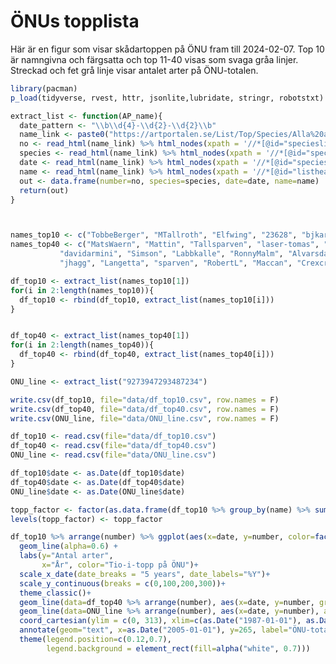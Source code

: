 # ÖNUs topplista

Här är en figur som visar skådartoppen på ÖNU fram till 2024-02-07. Top 10 är namngivna och färgsatta och top 11-40 visas som svaga gråa linjer. Streckad och fet grå linje visar antalet arter på ÖNU-totalen.

```r

library(pacman)
p_load(tidyverse, rvest, httr, jsonlite,lubridate, stringr, robotstxt)

```


```r

extract_list <- function(AP_name){
  date_pattern <- "\\b\\d{4}-\\d{2}-\\d{2}\\b"
  name_link <- paste0("https://artportalen.se/List/Top/Species/Alla%20arter/AllYears/Kommun/Borgholm/2076994/OrderByDate/Desc/",AP_name)
  no <- read_html(name_link) %>% html_nodes(xpath = '//*[@id="specieslist"]/tbody') %>% html_elements(".index") %>% html_text2() %>% as.numeric()
  species <- read_html(name_link) %>% html_nodes(xpath = '//*[@id="specieslist"]/tbody') %>% html_elements("strong") %>% html_text2()
  date <- read_html(name_link) %>% html_nodes(xpath = '//*[@id="specieslist"]/tbody') %>% html_elements(".date") %>% as.character() %>% str_extract(pattern = date_pattern) %>% as.Date()
  name <- read_html(name_link) %>% html_nodes(xpath = '//*[@id="listheaderwrapper"]/div[2]/h2/a[1]') %>% html_text2()
  out <- data.frame(number=no, species=species, date=date, name=name)
  return(out)
}



names_top10 <- c("TobbeBerger", "MTallroth", "Elfwing", "23628", "bjkar", "Sparven1974", "rist", "steda", "carlt", "0741")
names_top40 <- c("MatsWaern", "Mattin", "Tallsparven", "laser-tomas", "benz", "HolmG", "onord", "andor", "FEllin", "Haol", 
           "davidarmini", "Simson", "Labbkalle", "RonnyMalm", "Alvarsdal", "Johannes_R", "RogerJ", "Kjell-Olof", "BKylefors", "Gabrielsall",
           "jhagg", "Langetta", "sparven", "RobertL", "Maccan", "Crexcrex", "luscinia", "Miloslav", "Mattias160", "joakimgranholm")

```


```r

df_top10 <- extract_list(names_top10[1])
for(i in 2:length(names_top10)){
  df_top10 <- rbind(df_top10, extract_list(names_top10[i]))
}


df_top40 <- extract_list(names_top40[1])
for(i in 2:length(names_top40)){
  df_top40 <- rbind(df_top40, extract_list(names_top40[i]))
}

ONU_line <- extract_list("9273947293487234")


```

```r

write.csv(df_top10, file="data/df_top10.csv", row.names = F)
write.csv(df_top40, file="data/df_top40.csv", row.names = F)
write.csv(ONU_line, file="data/ONU_line.csv", row.names = F)

```

```r

df_top10 <- read.csv(file="data/df_top10.csv")
df_top40 <- read.csv(file="data/df_top40.csv")
ONU_line <- read.csv(file="data/ONU_line.csv")

df_top10$date <- as.Date(df_top10$date)
df_top40$date <- as.Date(df_top40$date)
ONU_line$date <- as.Date(ONU_line$date)

```


```r

topp_factor <- factor(as.data.frame(df_top10 %>% group_by(name) %>% summarize(kryss = max(number)) %>% arrange(desc(kryss)))[,1])
levels(topp_factor) <- topp_factor

df_top10 %>% arrange(number) %>% ggplot(aes(x=date, y=number, color=factor(name, levels=levels(topp_factor)))) + 
  geom_line(alpha=0.6) + 
  labs(y="Antal arter",
       x="År", color="Tio-i-topp på ÖNU")+
  scale_x_date(date_breaks = "5 years", date_labels="%Y")+
  scale_y_continuous(breaks = c(0,100,200,300))+
  theme_classic()+
  geom_line(data=df_top40 %>% arrange(number), aes(x=date, y=number, group=name), alpha=0.04, inherit.aes = FALSE)+
  geom_line(data=ONU_line %>% arrange(number), aes(x=date, y=number), alpha=0.3, linetype=2, inherit.aes = FALSE)+
  coord_cartesian(ylim = c(0, 313), xlim=c(as.Date("1987-01-01"), as.Date("2024-04-04")))+
  annotate(geom="text", x=as.Date("2005-01-01"), y=265, label="ÖNU-totalen", color="grey", angle=13)+
  theme(legend.position=c(0.12,0.7),
        legend.background = element_rect(fill=alpha("white", 0.7)))

```

